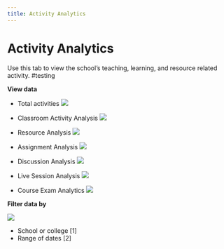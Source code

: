 ```yaml
--- 
title: Activity Analytics
--- 
```


# Activity Analytics

Use this tab to view the school’s teaching, learning, and resource related activity.
#testing


**View data**

- Total activities
![](/img/ulearning/admin/data07.png)


- Classroom Activity Analysis
![](/img/ulearning/admin/data08.png)

- Resource Analysis
![](/img/ulearning/admin/data09.png)

- Assignment Analysis
![](/img/ulearning/admin/data10.png)

- Discussion Analysis
![](/img/ulearning/admin/data11.png)

- Live Session Analysis
![](/img/ulearning/admin/data12.png)

- Course Exam Analytics
![](/img/ulearning/admin/data13.png)

**Filter data by**

![](/img/ulearning/admin/data14.png)
- School or college [1]
- Range of dates [2]